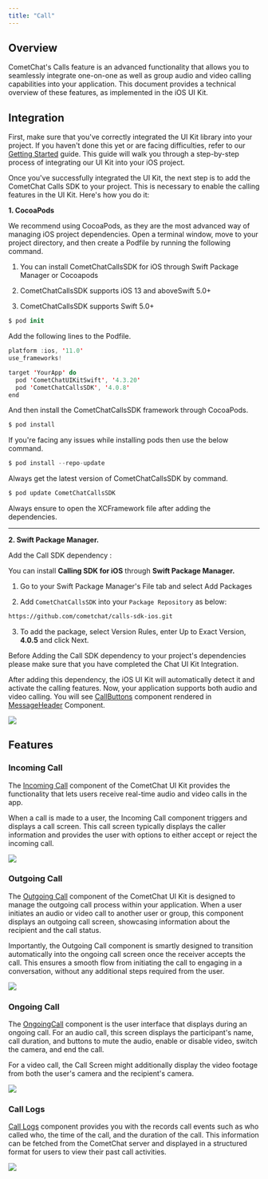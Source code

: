 ```yaml
---
title: "Call"
---
```


## Overview

CometChat's Calls feature is an advanced functionality that allows you to seamlessly integrate one-on-one as well as group audio and video calling capabilities into your application. This document provides a technical overview of these features, as implemented in the iOS UI Kit.

## Integration

First, make sure that you've correctly integrated the UI Kit library into your project. If you haven't done this yet or are facing difficulties, refer to our [Getting Started](/ui-kit/ios/v4/getting-started) guide. This guide will walk you through a step-by-step process of integrating our UI Kit into your iOS project.

Once you've successfully integrated the UI Kit, the next step is to add the CometChat Calls SDK to your project. This is necessary to enable the calling features in the UI Kit. Here's how you do it:

**1. CocoaPods**

We recommend using CocoaPods, as they are the most advanced way of managing iOS project dependencies. Open a terminal window, move to your project directory, and then create a Podfile by running the following command.

<Note>

1. You can install CometChatCallsSDK for iOS through Swift Package Manager or Cocoapods

2. CometChatCallsSDK supports iOS 13 and aboveSwift 5.0+

3. CometChatCallsSDK supports Swift 5.0+

</Note>

```swift Swift
$ pod init
```

Add the following lines to the Podfile.

```swift Swift
platform :ios, '11.0'
use_frameworks!

target 'YourApp' do
  pod 'CometChatUIKitSwift', '4.3.20'
  pod 'CometChatCallsSDK', '4.0.8'
end
```

And then install the CometChatCallsSDK framework through CocoaPods.

```swift Swift
$ pod install
```

If you're facing any issues while installing pods then use the below command.

```swift Swift
$ pod install --repo-update
```

Always get the latest version of CometChatCallsSDK by command.

```swift Swift
$ pod update CometChatCallsSDK
```

<Tip>

Always ensure to open the XCFramework file after adding the dependencies.

</Tip>

***

**2. Swift Package Manager.**

Add the Call SDK dependency :

You can install **Calling SDK for iOS** through **Swift Package Manager.**

1. Go to your Swift Package Manager's File tab and select Add Packages

2. Add `CometChatCallsSDK` into your `Package Repository` as below:

```sh Bash
https://github.com/cometchat/calls-sdk-ios.git
```

3. To add the package, select Version Rules, enter Up to Exact Version, **4.0.5** and click Next.

<Info>

Before Adding the Call SDK dependency to your project's dependencies please make sure that you have completed the Chat UI Kit Integration.

</Info>

After adding this dependency, the iOS UI Kit will automatically detect it and activate the calling features. Now, your application supports both audio and video calling. You will see [CallButtons](/ui-kit/ios/v4/call-buttons) component rendered in [MessageHeader](/ui-kit/ios/v4/message-header) Component.

<Frame>
  <img src="/images/f0747a74-call_integration_screens-b0a5ff0da08a70090ce1d7439369a01c.png" />
</Frame>

## Features

### Incoming Call

The [Incoming Call](/ui-kit/ios/v4/incoming-call) component of the CometChat UI Kit provides the functionality that lets users receive real-time audio and video calls in the app.

When a call is made to a user, the Incoming Call component triggers and displays a call screen. This call screen typically displays the caller information and provides the user with options to either accept or reject the incoming call.

<Frame>
  <img src="/images/32b22051-call_incoming_screens-fdd734ba64ce43020e614280df288f20.png" />
</Frame>

### Outgoing Call

The [Outgoing Call](/ui-kit/ios/v4/incoming-call) component of the CometChat UI Kit is designed to manage the outgoing call process within your application. When a user initiates an audio or video call to another user or group, this component displays an outgoing call screen, showcasing information about the recipient and the call status.

Importantly, the Outgoing Call component is smartly designed to transition automatically into the ongoing call screen once the receiver accepts the call. This ensures a smooth flow from initiating the call to engaging in a conversation, without any additional steps required from the user.

<Frame>
  <img src="/images/2ba3f614-call_outgoing_screens-fa39fe40fddc7770522aa5a5ef42a4db.png" />
</Frame>

### Ongoing Call

The [OngoingCall](/ui-kit/ios/v4/ongoing-call) component is the user interface that displays during an ongoing call. For an audio call, this screen displays the participant's name, call duration, and buttons to mute the audio, enable or disable video, switch the camera, and end the call.

For a video call, the Call Screen might additionally display the video footage from both the user's camera and the recipient's camera.

<Frame>
  <img src="/images/67a6114d-call_ongoing_screens-d740bbb0789bf367a9bebd50d48dc92e.png" />
</Frame>

### Call Logs

[Call Logs](/ui-kit/ios/v4/call-log-with-details) component provides you with the records call events such as who called who, the time of the call, and the duration of the call. This information can be fetched from the CometChat server and displayed in a structured format for users to view their past call activities.

<Frame>
  <img src="/images/fa6085da-call_logs_screens-7623012864860b5cbac57f333e8bf792.png" />
</Frame>
